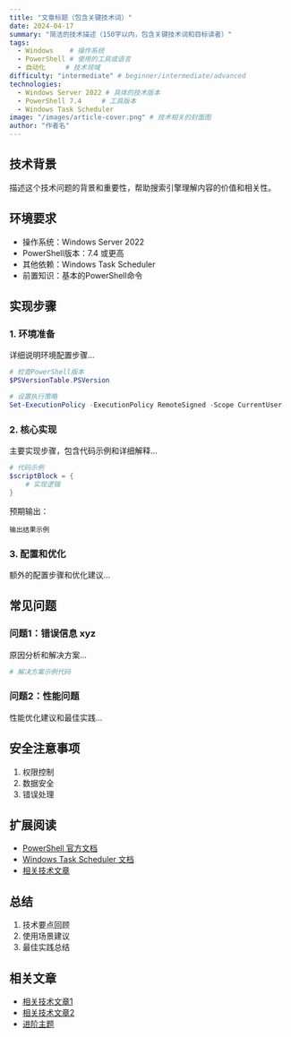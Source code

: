 ```yaml
---
title: "文章标题（包含关键技术词）"
date: 2024-04-17
summary: "简洁的技术描述（150字以内，包含关键技术词和目标读者）"
tags: 
  - Windows    # 操作系统
  - PowerShell # 使用的工具或语言
  - 自动化     # 技术领域
difficulty: "intermediate" # beginner/intermediate/advanced
technologies: 
  - Windows Server 2022 # 具体的技术版本
  - PowerShell 7.4     # 工具版本
  - Windows Task Scheduler
image: "/images/article-cover.png" # 技术相关的封面图
author: "作者名"
---
```


## 技术背景

描述这个技术问题的背景和重要性，帮助搜索引擎理解内容的价值和相关性。

## 环境要求

- 操作系统：Windows Server 2022
- PowerShell版本：7.4 或更高
- 其他依赖：Windows Task Scheduler
- 前置知识：基本的PowerShell命令

## 实现步骤

### 1. 环境准备

详细说明环境配置步骤...

```powershell
# 检查PowerShell版本
$PSVersionTable.PSVersion

# 设置执行策略
Set-ExecutionPolicy -ExecutionPolicy RemoteSigned -Scope CurrentUser
```

### 2. 核心实现

主要实现步骤，包含代码示例和详细解释...

```powershell
# 代码示例
$scriptBlock = {
    # 实现逻辑
}
```

预期输出：
```
输出结果示例
```

### 3. 配置和优化

额外的配置步骤和优化建议...

## 常见问题

### 问题1：错误信息 xyz

原因分析和解决方案...

```powershell
# 解决方案示例代码
```

### 问题2：性能问题

性能优化建议和最佳实践...

## 安全注意事项

1. 权限控制
2. 数据安全
3. 错误处理

## 扩展阅读

- [PowerShell 官方文档](https://docs.microsoft.com/powershell/)
- [Windows Task Scheduler 文档](https://docs.microsoft.com/windows/win32/taskschd/)
- [相关技术文章](相关链接)

## 总结

1. 技术要点回顾
2. 使用场景建议
3. 最佳实践总结

## 相关文章

- [相关技术文章1](链接)
- [相关技术文章2](链接)
- [进阶主题](链接)
